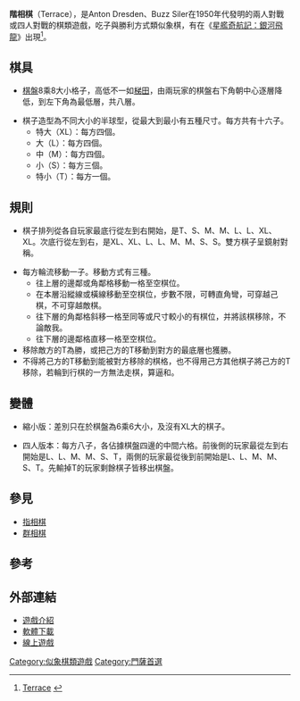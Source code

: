 '''階相棋'''（Terrace），是Anton Dresden、Buzz Siler在1950年代發明的兩人對戰或四人對戰的棋類遊戲，吃子與勝利方式類似象棋，有在《[[星艦奇航記：銀河飛龍|星艦奇航記：銀河飛龍]]》出現<ref>[http://www.hotud.org/component/content/article/37-strategy/37/22413 Terrace ] {{webarchive|url=https://web.archive.org/web/20160304125422/http://www.hotud.org/component/content/article/37-strategy/37/22413 |date=2016-03-04 }}</ref>。

==棋具==

*[[棋盤|棋盤]]8乘8大小格子，高低不一如[[梯田|梯田]]，由兩玩家的棋盤右下角朝中心逐層降低，到左下角為最低層，共八層。

*棋子造型為不同大小的半球型，從最大到最小有五種尺寸。每方共有十六子。
**特大（XL）：每方四個。
**大（L）：每方四個。
**中（M）：每方四個。
**小（S）：每方三個。
**特小（T）：每方一個。

==規則==

*棋子排列從各自玩家最底行從左到右開始，是T、S、M、M、L、L、XL、XL。次底行從左到右，是XL、XL、L、L、M、M、S、S。雙方棋子呈鏡射對稱。

*每方輪流移動一子。移動方式有三種。
**往上層的邊鄰或角鄰格移動一格至空棋位。
**在本層沿縱線或橫線移動至空棋位，步數不限，可轉直角彎，可穿越己棋，不可穿越敵棋。
**往下層的角鄰格斜移一格至同等或尺寸較小的有棋位，并將該棋移除，不論敵我。
**往下層的邊鄰格直移一格至空棋位。
*移除敵方的T為勝，或把己方的T移動到對方的最底層也獲勝。
*不得將己方的T移動到能被對方移除的棋格，也不得用己方其他棋子將己方的T移除，若輪到行棋的一方無法走棋，算逼和。

==變體==

*縮小版：差別只在於棋盤為6乘6大小，及沒有XL大的棋子。

*四人版本：每方八子，各佔據棋盤四邊的中間六格。前後側的玩家最從左到右開始是L、L、M、M、S、T，兩側的玩家最從後到前開始是L、L、M、M、S、T。先輸掉T的玩家剩餘棋子皆移出棋盤。

==參見==
*[[指相棋|指相棋]]
*[[群相棋|群相棋]]

==參考==
<div class="references-small">
<references/>
</div>

==外部連結==

* [http://www.boardgamegeek.com/game/2872 遊戲介紹]
* [http://zillionsofgames.com/cgi-bin/zilligames/submissions.cgi/86641?do=show;id=914 軟體下載]
* [https://web.archive.org/web/20110622134532/http://nonoba.com/fudo2/terrace-multiplayer 線上遊戲]

{{门萨首选}}

[[Category:似象棋類遊戲|Category:似象棋類遊戲]]
[[Category:門薩首選|Category:門薩首選]]